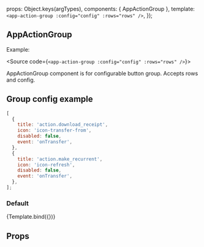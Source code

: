 
<Meta
  title="ui-kit/AppActionGroup"
  component={AppActionGroup}
/>

  props: Object.keys(argTypes),
  components: { AppActionGroup },
  template: `<app-action-group
                :config="config"
                :rows="rows"
             />`,
});

## AppActionGroup

Example:

<Source code={`<app-action-group :config="config" :rows="rows" />`}></Source>

AppActionGroup component is for configurable button group. Accepts rows and config.

## Group config example

```js
[
  {
    title: 'action.download_receipt',
    icon: 'icon-transfer-from',
    disabled: false,
    event: 'onTransfer',
  },
  {
    title: 'action.make_recurrent',
    icon: 'icon-refresh',
    disabled: false,
    event: 'onTransfer',
  },
];
```

### Default

<Canvas>
  <Story
    name="Default view"
    args={{
      rows: 2,
      config: [
        {
          title: 'action.download_receipt',
          icon: 'icon-transfer-from',
          disabled: false,
          event: 'onTransfer',
        },
        {
          title: 'action.make_recurrent',
          icon: 'icon-refresh',
          disabled: false,
          event: 'onTransfer',
        },
      ],
    }}>
    {Template.bind({})}
  </Story>
</Canvas>

## Props

<ArgsTable story="Default view" />
